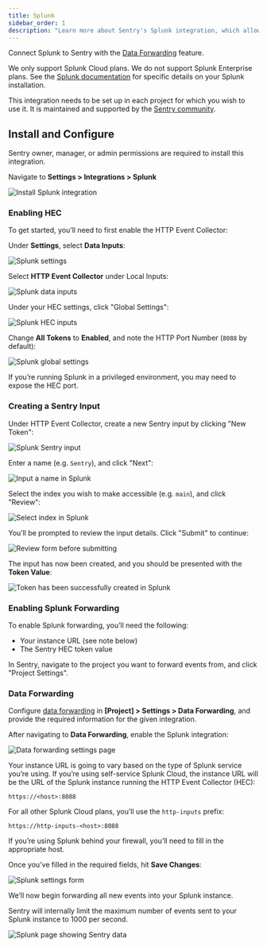 ```yaml
---
title: Splunk
sidebar_order: 1
description: "Learn more about Sentry's Splunk integration, which allows you to send Sentry events to Splunk."
---
```


Connect Splunk to Sentry with the [Data Forwarding](/concepts/data-management/data-forwarding/) feature.

<Alert>

We only support Splunk Cloud plans. We do not support Splunk Enterprise plans. See the [Splunk documentation](https://dev.splunk.com/) for specific details on your Splunk installation.

</Alert>

This integration needs to be set up in each project for which you wish to use it. It is maintained and supported by the [Sentry community](https://open.sentry.io/).

## Install and Configure

<Alert>

Sentry owner, manager, or admin permissions are required to install this integration.

</Alert>

Navigate to **Settings > Integrations > Splunk**

![Install Splunk integration](./img/splunk.png)

### Enabling HEC

To get started, you’ll need to first enable the HTTP Event Collector:

Under **Settings**, select **Data Inputs**:

![Splunk settings](./img/splunk-settings.png)

Select **HTTP Event Collector** under Local Inputs:

![Splunk data inputs](./img/splunk-data-inputs.png)

Under your HEC settings, click "Global Settings":

![Splunk HEC inputs](./img/splunk-hec-inputs.png)

Change **All Tokens** to **Enabled**, and note the HTTP Port Number (`8088` by default):

![Splunk global settings](./img/splunk-hec-global-settings.png)

<Alert>

If you’re running Splunk in a privileged environment, you may need to expose the HEC port.

</Alert>

### Creating a Sentry Input

Under HTTP Event Collector, create a new Sentry input by clicking "New Token":

![Splunk Sentry input](./img/splunk-new-http-input.png)

Enter a name (e.g. `Sentry`), and click "Next":

![Input a name in Splunk](./img/splunk-new-input-name.png)

Select the index you wish to make accessible (e.g. `main`), and click "Review":

![Select index in Splunk](./img/splunk-new-input-index.png)

You’ll be prompted to review the input details. Click "Submit" to continue:

![Review form before submitting](./img/splunk-new-input-review.png)

The input has now been created, and you should be presented with the **Token Value**:

![Token has been successfully created in Splunk](./img/splunk-new-input-final.png)

### Enabling Splunk Forwarding

To enable Splunk forwarding, you’ll need the following:

- Your instance URL (see note below)
- The Sentry HEC token value

In Sentry, navigate to the project you want to forward events from, and click "Project Settings".

### Data Forwarding

Configure [data forwarding](/concepts/data-management/data-forwarding/) in **[Project] > Settings > Data Forwarding**, and provide the required information for the given integration.

After navigating to **Data Forwarding**, enable the Splunk integration:

![Data forwarding settings page](./img/splunk-data-forwarding-setting.png)

Your instance URL is going to vary based on the type of Splunk service you’re using. If you’re using self-service Splunk Cloud, the instance URL will be the URL of the Splunk instance running the HTTP Event Collector (HEC):

```
https://<host>:8088
```

For all other Splunk Cloud plans, you’ll use the `http-inputs` prefix:

```
https://http-inputs-<host>:8088
```

If you’re using Splunk behind your firewall, you’ll need to fill in the appropriate host.

Once you’ve filled in the required fields, hit **Save Changes**:

![Splunk settings form](./img/splunk-data-forwarding-setting-complete.png)

We’ll now begin forwarding all new events into your Splunk instance.

<Alert>

Sentry will internally limit the maximum number of events sent to your Splunk instance to 1000 per second.

</Alert>

![Splunk page showing Sentry data](./img/splunk-search-sentry.png)
